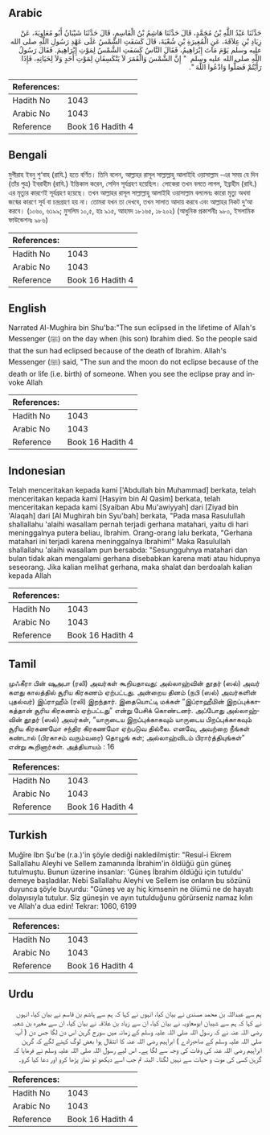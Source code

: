 ## Arabic


<div dir="rtl" lang="ar" style={{fontSize:'larger',backgroundColor:'#f8f9fa',padding:20}}>
حَدَّثَنَا عَبْدُ اللَّهِ بْنُ مُحَمَّدٍ، قَالَ حَدَّثَنَا هَاشِمُ بْنُ الْقَاسِمِ، قَالَ حَدَّثَنَا شَيْبَانُ أَبُو مُعَاوِيَةَ، عَنْ زِيَادِ بْنِ عِلاَقَةَ، عَنِ الْمُغِيرَةِ بْنِ شُعْبَةَ، قَالَ كَسَفَتِ الشَّمْسُ عَلَى عَهْدِ رَسُولِ اللَّهِ صلى الله عليه وسلم يَوْمَ مَاتَ إِبْرَاهِيمُ، فَقَالَ النَّاسُ كَسَفَتِ الشَّمْسُ لِمَوْتِ إِبْرَاهِيمَ‏.‏ فَقَالَ رَسُولُ اللَّهِ صلى الله عليه وسلم ‏ "‏ إِنَّ الشَّمْسَ وَالْقَمَرَ لاَ يَنْكَسِفَانِ لِمَوْتِ أَحَدٍ وَلاَ لِحَيَاتِهِ، فَإِذَا رَأَيْتُمْ فَصَلُّوا وَادْعُوا اللَّهَ ‏"‏‏.‏
</div>
<div style={{backgroundColor:'#f8f9fa',padding:20, marginBottom: 10}}><table> <thead> <tr> <th>References:</th> <th></th> </tr> </thead> <tbody><tr><td>Hadith No</td><td>1043</td></tr><tr><td>Arabic No</td><td>1043</td></tr><tr><td>Reference</td><td>Book 16 Hadith 4</td></tr></tbody></table></div>

## Bengali


<div dir="ltr" lang="bn" style={{fontSize:'larger',backgroundColor:'#f8f9fa',padding:20}}>
মুগীরাহ ইবনু শু‘বাহ (রাযি.) হতে বর্ণিত। তিনি বলেন, আল্লাহর রাসূল সাল্লাল্লাহু আলাইহি ওয়াসাল্লাম -এর সময় যে দিন (তাঁর পুত্র) ইবরাহীম (রাযি.) ইন্তিকাল করেন, সেদিন সূর্যগ্রহণ হয়েছিল। লোকেরা তখন বলতে লাগল, ইব্রাহীম (রাযি.) এর মৃত্যুর কারণেই সূর্যগ্রহণ হয়েছে। তখন আল্লাহর রাসূল সাল্লাল্লাহু আলাইহি ওয়াসাল্লাম বললেনঃ কারো মৃত্যু অথবা জন্মের কারণে সূর্য বা চন্দ্রগ্রহণ হয় না। তোমরা যখন তা দেখবে, তখন সালাত আদায় করবে এবং আল্লাহর নিকট দু‘আ করবে। (১০৬০, ৬১৯৯; মুসলিম ১০,৫, হাঃ ৯১৫, আহমদ ১৮১৬৫, ১৮২০২) (আধুনিক প্রকাশনীঃ ৯৮০, ইসলামিক ফাউন্ডেশনঃ ৯৮৬)
</div>
<div style={{backgroundColor:'#f8f9fa',padding:20, marginBottom: 10}}><table> <thead> <tr> <th>References:</th> <th></th> </tr> </thead> <tbody><tr><td>Hadith No</td><td>1043</td></tr><tr><td>Arabic No</td><td>1043</td></tr><tr><td>Reference</td><td>Book 16 Hadith 4</td></tr></tbody></table></div>

## English


<div dir="ltr" lang="en" style={{fontSize:'larger',backgroundColor:'#f8f9fa',padding:20}}>
Narrated Al-Mughira bin Shu'ba:"The sun eclipsed in the lifetime of Allah's Messenger (ﷺ) on the day when (his son) Ibrahim died. So the people said that the sun had eclipsed because of the death of Ibrahim. Allah's Messenger (ﷺ) said, "The sun and the moon do not eclipse because of the death or life (i.e. birth) of someone. When you see the eclipse pray and invoke Allah
</div>
<div style={{backgroundColor:'#f8f9fa',padding:20, marginBottom: 10}}><table> <thead> <tr> <th>References:</th> <th></th> </tr> </thead> <tbody><tr><td>Hadith No</td><td>1043</td></tr><tr><td>Arabic No</td><td>1043</td></tr><tr><td>Reference</td><td>Book 16 Hadith 4</td></tr></tbody></table></div>

## Indonesian


<div dir="ltr" lang="id" style={{fontSize:'larger',backgroundColor:'#f8f9fa',padding:20}}>
Telah menceritakan kepada kami ['Abdullah bin Muhammad] berkata, telah menceritakan kepada kami [Hasyim bin Al Qasim] berkata, telah menceritakan kepada kami [Syaiban Abu Mu'awiyyah] dari [Ziyad bin 'Alaqah] dari [Al Mughirah bin Syu'bah] berkata, "Pada masa Rasulullah shallallahu 'alaihi wasallam pernah terjadi gerhana matahari, yaitu di hari meninggalnya putera beliau, Ibrahim. Orang-orang lalu berkata, "Gerhana matahari ini terjadi karena meninggalnya Ibrahim!" Maka Rasulullah shallallahu 'alaihi wasallam pun bersabda: "Sesungguhnya matahari dan bulan tidak akan mengalami gerhana disebabkan karena mati atau hidupnya seseorang. Jika kalian melihat gerhana, maka shalat dan berdoalah kalian kepada Allah
</div>
<div style={{backgroundColor:'#f8f9fa',padding:20, marginBottom: 10}}><table> <thead> <tr> <th>References:</th> <th></th> </tr> </thead> <tbody><tr><td>Hadith No</td><td>1043</td></tr><tr><td>Arabic No</td><td>1043</td></tr><tr><td>Reference</td><td>Book 16 Hadith 4</td></tr></tbody></table></div>

## Tamil


<div dir="ltr" lang="ta" style={{fontSize:'larger',backgroundColor:'#f8f9fa',padding:20}}>
முஃகீரா பின் ஷுஅபா (ரலி) அவர்கள் கூறியதாவது: அல்லாஹ்வின் தூதர் (ஸல்) அவர் களது காலத்தில் சூரிய கிரகணம் ஏற்பட்டது. அன்றைய தினம் (நபி (ஸல்) அவர்களின் புதல்வர்) இப்ராஹீம் (ரலி) இறந்தார். இதையொட்டி மக்கள் “இப்ராஹீமின் இறப்புக்காகத்தான் சூரிய கிரகணம் ஏற்பட்டது” என்று பேசிக் கொண்டனர். அப்போது அல்லாஹ்வின் தூதர் (ஸல்) அவர்கள், “யாருடைய இறப்புக்காகவும் யாருடைய பிறப்புக்காகவும் சூரிய கிரகணமோ சந்திர கிரகணமோ ஏற்படுவ தில்லை. எனவே, அவற்றை நீங்கள் கண்டால் (பிரகாசம் வரும்வரை) தொழுங் கள்; அல்லாஹ்விடம் பிரார்த்தியுங்கள்” என்று கூறினார்கள். அத்தியாயம் : 16
</div>
<div style={{backgroundColor:'#f8f9fa',padding:20, marginBottom: 10}}><table> <thead> <tr> <th>References:</th> <th></th> </tr> </thead> <tbody><tr><td>Hadith No</td><td>1043</td></tr><tr><td>Arabic No</td><td>1043</td></tr><tr><td>Reference</td><td>Book 16 Hadith 4</td></tr></tbody></table></div>

## Turkish


<div dir="ltr" lang="tr" style={{fontSize:'larger',backgroundColor:'#f8f9fa',padding:20}}>
Muğîre Ibn Şu'be (r.a.)'in şöyle dediği nakledilmiştir: "Resul-i Ekrem Sallallahu Aleyhi ve Sellem zamanında İbrahim'in öldüğü gün güneş tutulmuştu. Bunun üzerine insanlar: 'Güneş İbrahim öldüğü için tutuldu' demeye başladılar. Nebi Sallallahu Aleyhi ve Sellem ise onların bu sözünü duyunca şöyle buyurdu: "Güneş ve ay hiç kimsenin ne ölümü ne de hayatı dolayısıyla tutulur. Siz güneşin ve ayın tutulduğunu görürseniz namaz kılın ve Allah'a dua edin! Tekrar: 1060, 6199
</div>
<div style={{backgroundColor:'#f8f9fa',padding:20, marginBottom: 10}}><table> <thead> <tr> <th>References:</th> <th></th> </tr> </thead> <tbody><tr><td>Hadith No</td><td>1043</td></tr><tr><td>Arabic No</td><td>1043</td></tr><tr><td>Reference</td><td>Book 16 Hadith 4</td></tr></tbody></table></div>

## Urdu


<div dir="rtl" lang="ur" style={{fontSize:'larger',backgroundColor:'#f8f9fa',padding:20}}>
ہم سے عبداللہ بن محمد مسندی نے بیان کیا، انہوں نے کہا کہ ہم سے ہاشم بن قاسم نے بیان کیا، انہوں نے کہا کہ ہم سے شیبان ابومعاویہ نے بیان کیا، ان سے زیاد بن علاقہ نے بیان کیا، ان سے مغیرہ بن شعبہ رضی اللہ عنہ نے کہ رسول اللہ صلی اللہ علیہ وسلم کے زمانہ میں سورج گرہن اس دن لگا جس دن ( آپ صلی اللہ علیہ وسلم کے صاحبزادے ) ابراہیم رضی اللہ عنہ کا انتقال ہوا بعض لوگ کہنے لگے کہ گرہن ابراہیم رضی اللہ عنہ کی وفات کی وجہ سے لگا ہے۔ اس لیے رسول اللہ صلی اللہ علیہ وسلم نے فرمایا کہ گرہن کسی کی موت و حیات سے نہیں لگتا۔ البتہ تم جب اسے دیکھو تو نماز پڑھا کرو اور دعا کیا کرو۔
</div>
<div style={{backgroundColor:'#f8f9fa',padding:20, marginBottom: 10}}><table> <thead> <tr> <th>References:</th> <th></th> </tr> </thead> <tbody><tr><td>Hadith No</td><td>1043</td></tr><tr><td>Arabic No</td><td>1043</td></tr><tr><td>Reference</td><td>Book 16 Hadith 4</td></tr></tbody></table></div>